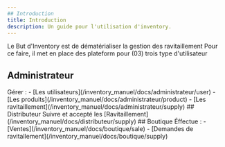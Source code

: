 ```yaml
---
## Introduction
title: Introduction
description: Un guide pour l'utilisation d'inventory.
---
```



Le But d'Inventory est de dématérialiser la gestion des ravitaillement
Pour ce faire, il met en place des plateform pour (03) trois type d'utilisateur
## Administrateur
<Card title="Administrateur" icon="add-document">
	Gérer :
  - [Les utilisateurs](/inventory_manuel/docs/administrateur/user)
  - [Les produits](/inventory_manuel/docs/administrateur/product)
  - [Les ravitaillement](/inventory_manuel/docs/administrateur/supply)
</Card>
## Distributeur
<Card title="Distributeur" icon="setting">
 Suivre et accepté les 
[Ravitaillement](/inventory_manuel/docs/distributeur/supply)
</Card>
## Boutique
<Card title="Boutique" icon="open-book">
  Éffectue :
  - [Ventes](/inventory_manuel/docs/boutique/sale)
  - [Demandes de ravitallement](/inventory_manuel/docs/boutique/supply)
</Card>
